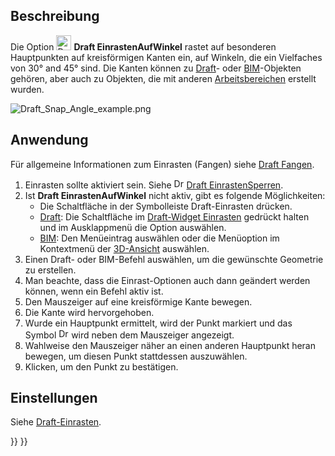 <languages/>

{{Docnav/de
|[[Draft_Snap_Center/de|EinrastenAufZentrum]]
|[[Draft_Snap_Intersection/de|EinrastenAufSchnittpunkt]]
|[[Draft_Workbench/de|Draft]]
|IconL=Draft_Snap_Center.svg
|IconR=Draft_Snap_Intersection.svg
|IconC=Workbench_Draft.svg
}}

{{GuiCommand/de
|Name=Draft Snap Angle
|Name/de=Draft EinrastenAufWinkel
|MenuLocation=Einrasten → Einrastwinkel
|Workbenches=[[Draft_Workbench/de|Draft]], [[BIM_Workbench/de|BIM]]
|SeeAlso=[[Draft_Snap/de|Draft Einrasten]], [[Draft_Snap_Lock/de|Draft EinrastenSperren]]
}}

<span id="Description"></span>
==Beschreibung==

Die Option [[Image:Draft_Snap_Angle.svg|24px]] '''Draft EinrastenAufWinkel''' rastet auf besonderen Hauptpunkten auf kreisförmigen Kanten ein, auf Winkeln, die ein Vielfaches von 30° and 45° sind. Die Kanten können zu [[Draft_Workbench|Draft]]- oder [[BIM_Workbench/de|BIM]]-Objekten gehören, aber auch zu Objekten, die mit anderen [[Workbenches/de|Arbeitsbereichen]] erstellt wurden.

[[Image:Draft_Snap_Angle_example.png]]
{{Caption|Einrasten des zweiten Punktes einer Linie auf den Punkt bei -30° auf einer kreisförmigen Kante. Die kleinen magentefarbenen Kreise weisen auf alle zur Verfügung stehenden Hauptpunkte an.}}

<span id="Usage"></span>
==Anwendung==

Für allgemeine Informationen zum Einrasten (Fangen) siehe [[Draft_Snap/de|Draft Fangen]].

# Einrasten sollte aktiviert sein. Siehe [[Image:Draft_Snap_Lock.svg|16px]] [[Draft_Snap_Lock/de|Draft EinrastenSperren]].
# Ist '''Draft EinrastenAufWinkel''' nicht aktiv, gibt es folgende Möglichkeiten:
#* Die Schaltfläche {{Button|[[Image:Draft_Snap_Angle.svg|16px]] [[Draft_Snap_Angle/de|Einrastwinkel]]}} in der Symbolleiste Draft-Einrasten drücken.
#* [[Draft_Workbench/de|Draft]]: Die Schaltfläche {{Button|[[Image:Draft_Snap_Lock.svg|x16px]][[Image:Toolbar_flyout_arrow.svg|x16px]]}} im [[Draft_snap_widget/de|Draft-Widget Einrasten]] gedrückt halten und im Ausklappmenü die Option {{MenuCommand|[[Image:Draft_Snap_Angle.svg|16px]] Einrastwinkel}} auswählen.
#* [[BIM_Workbench/de|BIM]]: Den Menüeintrag {{MenuCommand|Einrasten → [[Image:Draft_Snap_Angle.svg|16px]] Einrastwinkel}} auswählen oder die Menüoption im Kontextmenü der [[3D_view/de|3D-Ansicht]] auswählen.
# Einen Draft- oder BIM-Befehl auswählen, um die gewünschte Geometrie zu erstellen.
# Man beachte, dass die Einrast-Optionen auch dann geändert werden können, wenn ein Befehl aktiv ist.
# Den Mauszeiger auf eine kreisförmige Kante bewegen.
# Die Kante wird hervorgehoben.
# Wurde ein Hauptpunkt ermittelt, wird der Punkt markiert und das Symbol [[Image:Draft_Snap_Angle.svg|16px]] wird neben dem Mauszeiger angezeigt.
# Wahlweise den Mauszeiger näher an einen anderen Hauptpunkt heran bewegen, um diesen Punkt stattdessen auszuwählen.
# Klicken, um den Punkt zu bestätigen.

<span id="Preferences"></span>
==Einstellungen==

Siehe [[Draft_Snap/de#Einstellungen|Draft-Einrasten]].


{{Docnav/de
|[[Draft_Snap_Center/de|EinrastenAufZentrum]]
|[[Draft_Snap_Intersection/de|EinrastenAufSchnittpunkt]]
|[[Draft_Workbench/de|Draft]]
|IconL=Draft_Snap_Center.svg
|IconR=Draft_Snap_Intersection.svg
|IconC=Workbench_Draft.svg
}}

{{Draft Tools navi{{#translation:}}}}
{{Userdocnavi{{#translation:}}}}